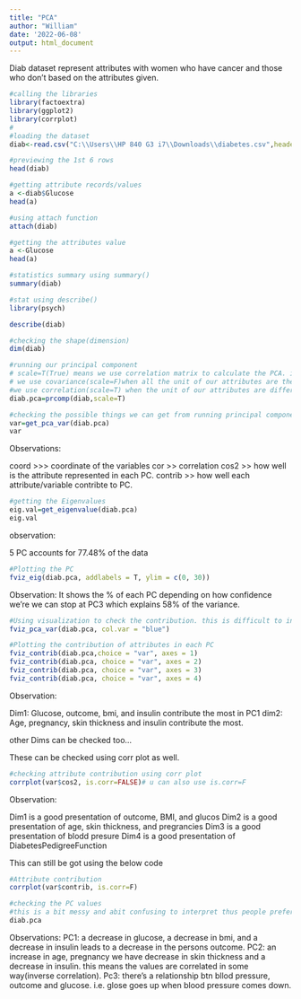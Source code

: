 ---
title: "PCA"
author: "William"
date: '2022-06-08'
output: html_document
---

Diab dataset represent attributes with women who have cancer and those who don't based on the attributes given.


```{r}
#calling the libraries
library(factoextra)
library(ggplot2)
library(corrplot)
#
#loading the dataset
diab<-read.csv("C:\\Users\\HP 840 G3 i7\\Downloads\\diabetes.csv",header=T)

```

```{r}
#previewing the 1st 6 rows
head(diab)
```
```{r}
#getting attribute records/values
a <-diab$Glucose
head(a)
```
```{r}
#using attach function
attach(diab)
```

```{r}
#getting the attributes value
a <-Glucose
head(a)
```
```{r}
#statistics summary using summary()
summary(diab)
```

```{r}
#stat using describe()
library(psych)

```

```{r}
describe(diab)
```


```{r}
#checking the shape(dimension)
dim(diab)
```

```{r}
#running our principal component
# scale=T(True) means we use correlation matrix to calculate the PCA. if scale= F(False) then we use covariance matrix to calculate PCA.
# we use covariance(scale=F)when all the unit of our attributes are the same.
#we use correlation(scale=T) when the unit of our attributes are different.
diab.pca=prcomp(diab,scale=T)
```


```{r}
#checking the possible things we can get from running principal component(PC)
var=get_pca_var(diab.pca)
var

```
Observations:

coord >>> coordinate of the variables
cor >> correlation
cos2 >> how well is the attribute represented in each PC.
contrib >> how well each attribute/variable contribte to PC. 


```{r}
#getting the Eigenvalues
eig.val=get_eigenvalue(diab.pca)
eig.val
```

observation: 

5 PC accounts for 77.48% of the data


```{r}
#Plotting the PC
fviz_eig(diab.pca, addlabels = T, ylim = c(0, 30))
```
Observation: It shows the % of each PC
depending on how confidence we're we can stop at PC3 which explains 58% of the variance.


```{r}
#Using visualization to check the contribution. this is difficult to interpret.
fviz_pca_var(diab.pca, col.var = "blue")
```


```{r}
#Plotting the contribution of attributes in each PC
fviz_contrib(diab.pca,choice = "var", axes = 1)
fviz_contrib(diab.pca, choice = "var", axes = 2)
fviz_contrib(diab.pca, choice = "var", axes = 3)
fviz_contrib(diab.pca, choice = "var", axes = 4)
```
Observation: 

Dim1: Glucose, outcome, bmi, and insulin contribute the most in PC1
dim2: Age, pregnancy, skin thickness and insulin contribute the most.  

other Dims can be checked too...

These can be checked using corr plot as well.



```{r}
#checking attribute contribution using corr plot
corrplot(var$cos2, is.corr=FALSE)# u can also use is.corr=F
```
Observation:

Dim1 is a good presentation of outcome, BMI, and glucos
Dim2 is a good presentation of age, skin thickness, and pregrancies
Dim3 is a good presentation of blodd presure
Dim4 is a good presentation of DiabetesPedigreeFunction

This can still be got using the below code
```{r}
#Attribute contribution
corrplot(var$contrib, is.corr=F) 
```

```{r}
#checking the PC values
#this is a bit messy and abit confusing to interpret thus people prefer using visual representaion alredy done above.
diab.pca
```

Observations:
PC1: a decrease in glucose, a decrease in bmi, and a decrease in insulin leads to a decrease in the persons outcome.
PC2: an increase in age, pregnancy we have decrease in skin thickness and a decrease in insulin. this means the values are correlated in some way(inverse correlation).
Pc3: there's a relationship btn bllod pressure, outcome and glucose. i.e. glose goes up when blood pressure comes down.
